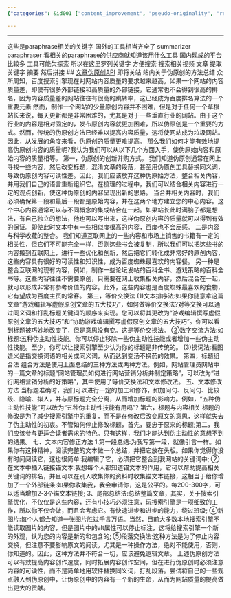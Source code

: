 ```yaml
---
{"categories": &id001 ["content_improvement", "pseudo-originality", "rearrangement", "integration", "central_theme", "scientific_collections", "title_modification"], "category": "Content Creation", "date": "2022-10-24 14:15:20", "description": "This article provides insights into various methods to enhance the quality of pseudo-original content. It suggests techniques such as reorganizing and blending information, emphasizing a primary topic, utilizing scientific databases, modifying headings, and refining textual elements.", "tags": *id001, "title": "关于伪原创的方法总结 自动软文生成器 一键生成软文 伪原创 文案生成器 自动生成软文"}

---
```


------
这些是paraphrase相关的关键字 国外的工具相当齐全了 summarizer paraphraser 看相关的paraphrase的供应商就知道该用什么工具
国内现成的平台比较多 工具可能欠探索 所以在这里罗列关键字 方便搜索
搜索相关视频 文章 提取关键字 摘要 然后拼接
## [文章伪原创API](http://www.wzwyc.com/) 即将关站 站内关于伪原创的方法总结
众所周知，百度搜索引擎现在对网站内容质量的要求越来越高。如果一个网站的内容质量差，即使有很多外部链接和高质量的外部链接，它通常也不会得到很高的排名，因为内容质量差的网站往往有很高的跳转率，这已经成为百度排名算法的一个重要元素
然而，制作一个网站的少量原创内容并不困难，但是对于任何一个草根站长来说，每天更新都是非常困难的，尤其是对于一些垂直行业的网站。由于这个行业的内容是相对固定的，发布原创内容就更加困难，所以伪原创是一个重要的方式。然而，传统的伪原创方法已经难以提高内容质量，这将使网站成为垃圾网站。因此，从发展的角度来看，伪原创的质量更难提高。
那么我们如何才能有效地提高伪原创内容的质量呢?我认为我们可以从以下几个方面入手，使伪原始内容和原始内容的质量相等。
第一，伪原创的创新并购方式。
我们知道伪原创通常在网上寻找一些内容，然后改变标题，混淆文章的段落，甚至用伪原创工具替换同义词，导致伪原创内容可读性差。因此，我们应该放弃这种伪原始方法，整合相关内容，并用我们自己的语言重新组织它。在梳理的过程中，我们可以结合相关内容进行一定的观点创新，使这种伪原创的内容呈现出新的思路。
当合并相关内容时，我们必须确保第一段和最后一段都是原始内容，并在这两个地方建立您的中心内容。这个中心内容通常可以与不同概念的集成结合在一起。如果站长此时满脑子都是想法，有自己独立的想法，他也可以写出来，这样伪原创内容的质量就可以得到有效的保证。即使此时文本中有一些相似度很高的内容，百度也不会反感。
二是内容与科学收藏的整合。
我们知道互联网上的一些内容和市场上销售的书籍有一定的相关性，但它们不可能完全一样，否则这些书会被复制，所以我们可以把这些书的内容搬到互联网上，进行一些优化和创新，然后把它们转化成非常好的原创内容，这些内容具有很好的可读性和知识性，成为百度蜘蛛最喜欢的内容餐。
另一种是整合互联网的现有内容，例如，制作一些论坛发帖的百科全书、游戏策略的百科全书等。这些内容往往不需要原创，只需要在网上收集相关内容，然后混合在一起，就可以形成非常有参考价值的内容。此外，这些内容也是百度蜘蛛最喜欢的食物，它有望成为百度主页的常客。
第三，等价交换法
(1)文本排序法:如果你随意拿这篇文章“游戏编辑写虚假原创文章的五大技巧”，如何做等价交换法?对等交换可以通过同义词和打乱标题关键词的顺序来实现。您可以将其更改为“游戏编辑撰写虚假原创文章的五大技巧”和“协助游戏编辑撰写虚假原创文章的五大技巧”。你可以看到标题被巧妙地改变了，但是意思没有变。这是等价交换法。
②数字交流方法:如标题:五种伪主动性技能。你可以停止移除一些伪主动性技能或者增加一些伪主动性技能。至少，你可以让搜索引擎至少认为你的标题是非传统的。
(3)换词法:看图造义是指交换词语的相关或同义词，从而达到变汤不换药的效果。
第四，标题组合法
组合方法是使用上面总结的三种方法或两种方法。例如，网站管理员网站中的一篇文章的标题“网站管理员如何进行网站营销分析并制定策略”，可以改为“进行网络营销分析的好策略”，其中使用了等价交换法和文本修改法。
五、文本修改方法
当标题准确时，我们可以进行一定的加工和修饰，如加问句、反问句、比较级、隐喻、拟人，并与原标题完全分离，从而增加标题的影响力。例如，“五种伪主动性技能”可以改为“五种伪主动性技能有用吗”?
第六，标题与内容相关
标题的修改是为了减少搜索引擎中的重复，而不是在修改后改变原文的意思，这样就失去了伪主动性的初衷。不管如何停止修改标题，首先，要忠于原来的标题;第二，我们应该参与更适合读者需求的特色。只有这样，我们才能达到伪主动性的意想不到的结果。
七、文本内容修正方法
1.第一段总结:为我写第一段，就像引言一样。如果你有这种精神，阅读完整的文本做一个总结，并把它放在头版。如果你觉得你没有时间阅读它，这也很简单:我编辑了它，必须把它整合到我网站的关键词中;
②在文本中插入链接锚文本:我想每个人都知道锚文本的作用，它可以帮助提高相关关键词的排名，并且可以在别人收集你的资料时收集锚文本链接，这相当于给你增加了一个外部链条:如果你收集我，我会申请你，这是公平的。每200-300字，可以适当增加2-3个锚文本链接;
3、尾部总结法:总结整篇文章，其实，关于搜索引擎优化，不仅仅是这些内容，还有小技巧必须注意，玩搜索引擎是一项细致的工作，所以你不仅会做，而且会考虑它。有快速进步和进步的能力，绕过班级;
④新图片:每个人都会知道一张图片胜过千言万语。当然，目前大多数本地搜索引擎不能读取图片的内容，但是图片中的alt属性可以停止标注，这将给搜索引擎一个新的外观，认为您的内容是新的和包含的;
⑤段落交换法:这种方法是为了停止内容交换，但注意不要影响原文的阅读。尤其是一种操作方法，绝对不能使用，否则，你知道的。因此，这种方法并不符合一切，应该避免逻辑文章。
上述伪原创方法可以有效提高内容创作速度，同时拓展内容创作空间，但在进行伪原创时必须注意内容的可读性，而不是简单地用软件替换同义词，打乱段落。尝试将自己的一些观点融入到伪原创中，让伪原创中的内容有一个新的生命，从而为网站质量的提高做出更大的贡献。
